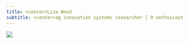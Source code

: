 ```yaml
---
title: <center>Liza Wood
subtitle: <center>ag innovation systems researcher | R enthusiast
---
```



![](img/toms.png)